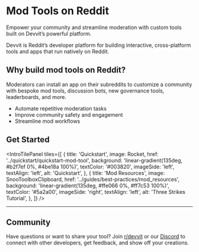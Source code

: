 
# Mod Tools on Reddit

Empower your community and streamline moderation with custom tools built on Devvit’s powerful platform.

Devvit is Reddit’s developer platform for building interactive, cross-platform tools and apps that run natively on Reddit.


## Why build mod tools on Reddit?
 Moderators can install an app on their subreddits to customize a community with bespoke mod tools, discussion bots, new governance tools, leaderboards, and more.

- Automate repetitive moderation tasks
- Improve community safety and engagement
- Streamline mod workflows


## Get Started

<IntroTilePanel
  tiles={[
    {
      title: 'Quickstart',
      image: Rocket,
      href: '../quickstart/quickstart-mod-tool',
      background: 'linear-gradient(135deg, #b2f7ef 0%, #4be18a 100%)',
      textColor: '#003820',
      imageSide: 'left',
      textAlign: 'left',
      alt: 'Quickstart',
    },
    {
      title: 'Mod Resources',
      image: SnooToolboxClipboard,
      href: '../guides/best-practices/mod_resources',
      background: 'linear-gradient(135deg, #ffe066 0%, #ff7c53 100%)',
      textColor: '#5a2a00',
      imageSide: 'right',
      textAlign: 'left',
      alt: 'Three Strikes Tutorial',
    },
  ]}
/>

<hr style={{ margin: '2.5rem 0', border: 'none', borderTop: '2px solid #eee' }} />

## Community
Have questions or want to share your tool? Join [r/devvit](https://www.reddit.com/r/devvit/) or our [Discord](https://discord.gg/Cd43ExtEFS) to connect with other developers, get feedback, and show off your creations.

